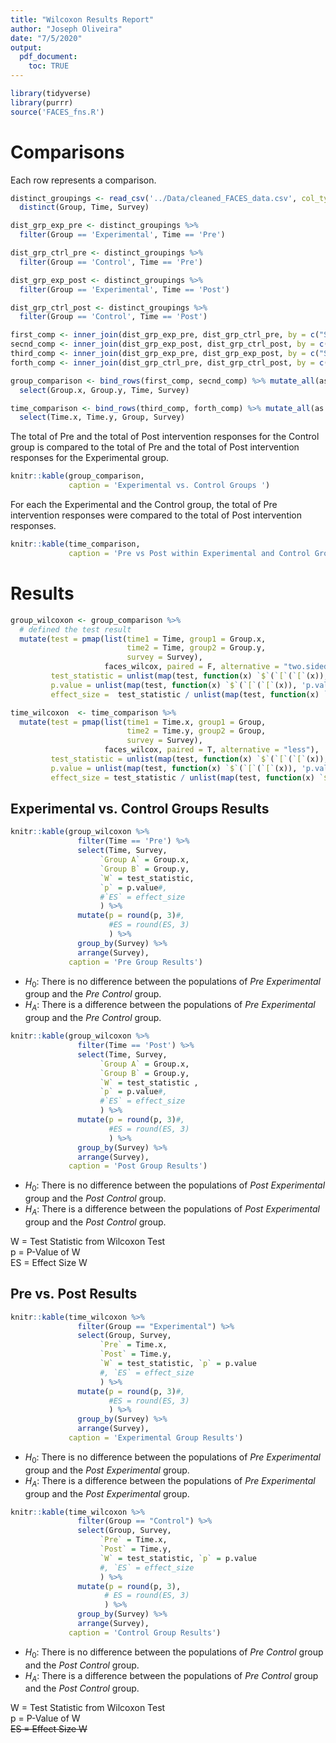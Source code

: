 ---
title: "Wilcoxon Results Report"
author: "Joseph Oliveira"
date: "7/5/2020"
output: 
  pdf_document:
    toc: TRUE
---


```{r include=FALSE}
library(tidyverse)
library(purrr)
source('FACES_fns.R')
```

# Comparisons

Each row represents a comparison. 

```{r include=FALSE}
distinct_groupings <- read_csv('../Data/cleaned_FACES_data.csv', col_types = c('ffffdf')) %>%
  distinct(Group, Time, Survey)

dist_grp_exp_pre <- distinct_groupings %>%
  filter(Group == 'Experimental', Time == 'Pre')

dist_grp_ctrl_pre <- distinct_groupings %>%
  filter(Group == 'Control', Time == 'Pre')

dist_grp_exp_post <- distinct_groupings %>%
  filter(Group == 'Experimental', Time == 'Post')

dist_grp_ctrl_post <- distinct_groupings %>%
  filter(Group == 'Control', Time == 'Post')

first_comp <- inner_join(dist_grp_exp_pre, dist_grp_ctrl_pre, by = c("Survey", "Time"))
secnd_comp <- inner_join(dist_grp_exp_post, dist_grp_ctrl_post, by = c("Survey", "Time"))
third_comp <- inner_join(dist_grp_exp_pre, dist_grp_exp_post, by = c("Survey", "Group"))
forth_comp <- inner_join(dist_grp_ctrl_pre, dist_grp_ctrl_post, by = c("Survey", "Group"))

group_comparison <- bind_rows(first_comp, secnd_comp) %>% mutate_all(as.character) %>%
  select(Group.x, Group.y, Time, Survey)

time_comparison <- bind_rows(third_comp, forth_comp) %>% mutate_all(as.character) %>%
  select(Time.x, Time.y, Group, Survey)
```

The total of Pre and the total of Post intervention responses for the Control group is compared to the total of Pre and the total of Post intervention responses for the Experimental group. 

```{r echo=FALSE}
knitr::kable(group_comparison,
             caption = 'Experimental vs. Control Groups ')
```

For each the Experimental and the Control group, the total of Pre intervention responses were compared to the total of Post intervention responses. 

```{r echo=FALSE}
knitr::kable(time_comparison,
             caption = 'Pre vs Post within Experimental and Control Groups')
```

\pagebreak 

# Results

```{r include=FALSE}
group_wilcoxon <- group_comparison %>%
  # defined the test result
  mutate(test = pmap(list(time1 = Time, group1 = Group.x, 
                          time2 = Time, group2 = Group.y, 
                          survey = Survey), 
                     faces_wilcox, paired = F, alternative = "two.sided"),
         test_statistic = unlist(map(test, function(x) `$`(`[`(`[`(x)), 'statistic'))),
         p.value = unlist(map(test, function(x) `$`(`[`(`[`(x)), 'p.value'))),
         effect_size =  test_statistic / unlist(map(test, function(x) `$`(`[`(`[`(x)), 'obs')))**0.5)

time_wilcoxon  <- time_comparison %>%
  mutate(test = pmap(list(time1 = Time.x, group1 = Group, 
                          time2 = Time.y, group2 = Group, 
                          survey = Survey),
                     faces_wilcox, paired = T, alternative = "less"),
         test_statistic = unlist(map(test, function(x) `$`(`[`(`[`(x)), 'statistic'))),
         p.value = unlist(map(test, function(x) `$`(`[`(`[`(x)), 'p.value'))),
         effect_size = test_statistic / unlist(map(test, function(x) `$`(`[`(`[`(x)), 'obs')))**0.5)
```

## Experimental vs. Control Groups Results

```{r echo=FALSE}
knitr::kable(group_wilcoxon %>%
               filter(Time == 'Pre') %>%
               select(Time, Survey, 
                    `Group A` = Group.x, 
                    `Group B` = Group.y, 
                    `W` = test_statistic, 
                    `p` = p.value#, 
                    #`ES` = effect_size
                    ) %>%
               mutate(p = round(p, 3)#,
                      #ES = round(ES, 3)
                      ) %>%
               group_by(Survey) %>%
               arrange(Survey),
             caption = 'Pre Group Results')
```

  - $H_0$: There is no difference between the populations of *Pre Experimental* group and the *Pre Control* group.
  - $H_A$: There is a difference between the populations of *Pre Experimental* group and the *Pre Control* group.

```{r  echo=FALSE}
knitr::kable(group_wilcoxon %>%
               filter(Time == 'Post') %>%
               select(Time, Survey, 
                    `Group A` = Group.x, 
                    `Group B` = Group.y, 
                    `W` = test_statistic , 
                    `p` = p.value#, 
                    #`ES` = effect_size
                    ) %>%
               mutate(p = round(p, 3)#,
                      #ES = round(ES, 3)
                      ) %>%
               group_by(Survey) %>%
               arrange(Survey),
             caption = 'Post Group Results')
```

  - $H_0$: There is no difference between the populations of *Post Experimental* group and the *Post Control* group.
  - $H_A$: There is a difference between the populations of *Post Experimental* group and the *Post Control* group.

W  = Test Statistic from Wilcoxon Test  
p  = P-Value of W  
ES = Effect Size W

\pagebreak

## Pre vs. Post Results

```{r echo=FALSE}
knitr::kable(time_wilcoxon %>%
               filter(Group == "Experimental") %>%
               select(Group, Survey, 
                    `Pre` = Time.x, 
                    `Post` = Time.y, 
                    `W` = test_statistic, `p` = p.value
                    #, `ES` = effect_size
                    ) %>%
               mutate(p = round(p, 3)#,
                      #ES = round(ES, 3)
                      ) %>%
               group_by(Survey) %>%
               arrange(Survey),
             caption = 'Experimental Group Results')
```

  - $H_0$: There is no difference between the populations of *Pre Experimental* group and the *Post Experimental* group.
  - $H_A$: There is a difference between the populations of *Pre Experimental* group and the *Post Experimental* group.

```{r echo=FALSE}
knitr::kable(time_wilcoxon %>%
               filter(Group == "Control") %>%
               select(Group, Survey, 
                    `Pre` = Time.x, 
                    `Post` = Time.y, 
                    `W` = test_statistic, `p` = p.value
                    #, `ES` = effect_size
                    ) %>%
               mutate(p = round(p, 3),
                     # ES = round(ES, 3)
                     ) %>%
               group_by(Survey) %>%
               arrange(Survey),
             caption = 'Control Group Results')
```


  - $H_0$: There is no difference between the populations of *Pre Control* group and the *Post Control* group.
  - $H_A$: There is a difference between the populations of *Pre Control* group and the *Post Control* group.

W  = Test Statistic from Wilcoxon Test  
p  = P-Value of W   
~~ES = Effect Size W~~